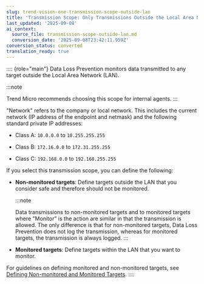 ```yaml
---
slug: trend-vision-one-transmission-scope-outside-lan
title: 'Transmission Scope: Only Transmissions Outside the Local Area Network'
last_updated: '2025-09-08'
ai_context:
  source_file: transmission-scope-outside-lan.md
  conversion_date: '2025-09-08T23:42:11.959Z'
conversion_status: converted
translation_ready: true
---
```


:::: {role="main"}
Data Loss Prevention monitors data transmitted to any target outside the Local Area Network (LAN).

:::note

Trend Micro recommends choosing this scope for internal agents.
:::

"Network" refers to the company or local network. This includes the current network (IP address of the endpoint and netmask) and the following standard private IP addresses:

- Class A: `10.0.0.0` to `10.255.255.255`

- Class B: `172.16.0.0` to `172.31.255.255`

- Class C: `192.168.0.0` to `192.168.255.255`

If you select this transmission scope, you can define the following:

- **Non-monitored targets**: Define targets outside the LAN that you consider safe and therefore should not be monitored.

  :::note

  Data transmissions to non-monitored targets and to monitored targets where "Monitor" is the action are similar in that the transmission is allowed. The only difference is that for non-monitored targets, Data Loss Prevention does not log the transmission, whereas for monitored targets, the transmission is always logged.
  :::

- **Monitored targets**: Define targets within the LAN that you want to monitor.

For guidelines on defining monitored and non-monitored targets, see [Defining Non-monitored and Monitored Targets](dac-channels-ntwk-targets.mdx).
::::
